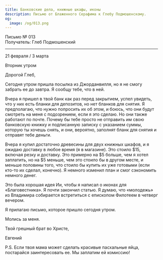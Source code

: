 ```yaml
---
title: Банковские дела, книжные шкафы, иконы
description: Письмо от Блаженного Серафима к Глебу Подмошенскому.
og:
  image: /og/013.png
---
```


<div style={{textAlign:'right', fontFamily:'monospace'}}>Письмо № 013</div>
<div style={{textAlign:'left', fontFamily:'monospace'}}>Получатель: Глеб Подмошенский</div>

---

21 февраля / 3 марта

Вторник утром

Дорогой Глеб,

Сегодня утром пришла посылка из Джорданвилля, но я не смогу забрать ее до завтра. Я сообщу тебе, что в ней.

Вчера я пришел в твой банк как раз перед закрытием, успел увидеть, что у них есть бланки для депозитов, но нет бланков для снятия. Я предполагаю, что нужно попросить их об этом, и боюсь, что они будут смотреть на меня с подозрением, если я это сделаю. Но они также работают по почте. Почему бы тебе просто не отправить им свою банковскую книжку и подписанную записку с указанием суммы, которую ты хочешь снять, и они, вероятно, заполнят бланк для снятия и отправят тебе деньги.

Вчера я купил достаточно древесины для двух книжных шкафов, и я ожидаю доставку в любое время (я в магазине). Это стоило $15, включая резку и доставку. Это примерно на $5 больше, чем я хотел заплатить, но на $5 меньше, чем это стоило бы в другом месте, и меньше половины того, что стоило бы купить их уже готовыми (если кто-то их сделал, конечно). Я немного изменил план и смог сэкономить немного денег.

Это была хорошая идея Ии, чтобы я написал о иконах для «Благовестника». Я почти закончил статью. Я думаю, что «молодежь» из Владимира собирается встретиться с епископом Филотеем в четверг вечером.

Я прилагаю письмо, которое пришло сегодня утром.

Молись за меня.

Твой грешный брат во Христе,

Евгений

P.S. Если твоя мама может сделать красивые пасхальные яйца, постарайся заинтересовать ее. Мы заплатим ей комиссию!
